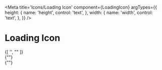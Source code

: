 
<Meta
	title='Icons/Loading Icon'
	component={LoadingIcon}
	argTypes={{
		height: {
			name: 'height',
			control: 'text',
		},
		width: {
			name: 'width',
			control: 'text',
		},
	}}
/>

# Loading Icon


<div className="grid grid-cols-1 md:grid-cols-2 gap-4">
	<div className="w-full">
		<RenderPreview className="mb-2">
			<div className="flex flex-wrap justify-center">
				<LoadingIcon />
			</div>
		</RenderPreview>
		<CodePreview>
			{[
				'<LoadingIcon />',
				"<LoadingIcon iconColor='orange' />"
			]}
		</CodePreview>
	</div>
	<div className="w-full">
		<RenderPreview className="mb-2">
			<div className="flex flex-wrap justify-center">
				<LoadingIcon iconColor='green' />
			</div>
		</RenderPreview>
		<CodePreview>
			{"<LoadingIcon iconColor='green' />"}
		</CodePreview>
	</div>
	<div className="w-full">
		<RenderPreview dark className="mb-2">
			<div className="flex flex-wrap justify-center">
				<LoadingIcon iconColor='white' />
			</div>
		</RenderPreview>
		<CodePreview>
			{"<LoadingIcon iconColor='white' />"}
		</CodePreview>
	</div>
</div>

<br />
